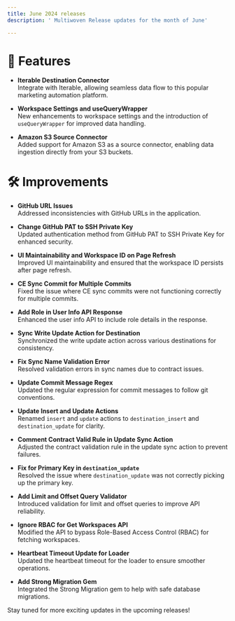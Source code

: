 ```yaml
---
title: June 2024 releases
description: ' Multiwoven Release updates for the month of June'

---
```



# 🚀 Features

- **Iterable Destination Connector**  
  Integrate with Iterable, allowing seamless data flow to this popular marketing automation platform.

- **Workspace Settings and useQueryWrapper**  
  New enhancements to workspace settings and the introduction of `useQueryWrapper` for improved data handling.

- **Amazon S3 Source Connector**  
  Added support for Amazon S3 as a source connector, enabling data ingestion directly from your S3 buckets.



# 🛠️ Improvements



- **GitHub URL Issues**  
  Addressed inconsistencies with GitHub URLs in the application.

- **Change GitHub PAT to SSH Private Key**  
  Updated authentication method from GitHub PAT to SSH Private Key for enhanced security.

- **UI Maintainability and Workspace ID on Page Refresh**  
  Improved UI maintainability and ensured that the workspace ID persists after page refresh.

- **CE Sync Commit for Multiple Commits**  
  Fixed the issue where CE sync commits were not functioning correctly for multiple commits.

- **Add Role in User Info API Response**  
  Enhanced the user info API to include role details in the response.

- **Sync Write Update Action for Destination**  
  Synchronized the write update action across various destinations for consistency.

- **Fix Sync Name Validation Error**  
  Resolved validation errors in sync names due to contract issues.

- **Update Commit Message Regex**  
  Updated the regular expression for commit messages to follow git conventions.

- **Update Insert and Update Actions**  
  Renamed `insert` and `update` actions to `destination_insert` and `destination_update` for clarity.

- **Comment Contract Valid Rule in Update Sync Action**  
  Adjusted the contract validation rule in the update sync action to prevent failures.

- **Fix for Primary Key in `destination_update`**  
  Resolved the issue where `destination_update` was not correctly picking up the primary key.

- **Add Limit and Offset Query Validator**  
  Introduced validation for limit and offset queries to improve API reliability.

- **Ignore RBAC for Get Workspaces API**  
  Modified the API to bypass Role-Based Access Control (RBAC) for fetching workspaces.

- **Heartbeat Timeout Update for Loader**  
  Updated the heartbeat timeout for the loader to ensure smoother operations.

- **Add Strong Migration Gem**  
  Integrated the Strong Migration gem to help with safe database migrations.

<Note>Stay tuned for more exciting updates in the upcoming releases!</Note>
